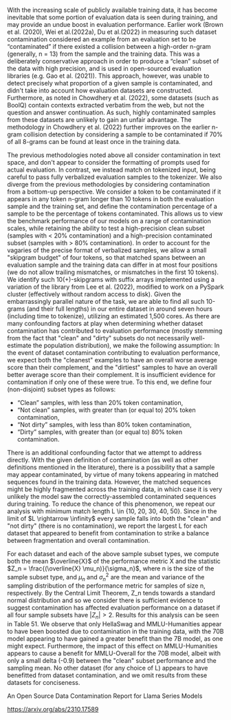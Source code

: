 With the increasing scale of publicly available training data, it has become inevitable that some portion of evaluation data is seen during training, and may provide an undue boost in evaluation performance.
Earlier work (Brown et al. (2020), Wei et al.(2022a), Du et al.(2022) in measuring such dataset contamination considered an example from an evaluation set to be “contaminated” if there existed a collision between a high-order n-gram (generally, n = 13) from the sample and the training data.
This was a deliberately conservative approach in order to produce a “clean” subset of the data with high precision, and is used in open-sourced evaluation libraries (e.g. Gao et al. (2021)).
This approach, however, was unable to detect precisely what proportion of a given sample is contaminated, and didn't take into account how evaluation datasets are constructed.
Furthermore, as noted in Chowdhery et al. (2022), some datasets (such as BoolQ) contain contexts extracted verbatim from the web, but not the question and answer continuation.
As such, highly contaminated samples from these datasets are unlikely to gain an unfair advantage.
The methodology in Chowdhery et al. (2022) further improves on the earlier n-gram collision detection by considering a sample to be contaminated if 70% of all 8-grams can be found at least once in the training data.

The previous methodologies noted above all consider contamination in text space, and don't appear to consider the formatting of prompts used for actual evaluation.
In contrast, we instead match on tokenized input, being careful to pass fully verbalized evaluation samples to the tokenizer.
We also diverge from the previous methodologies by considering contamination from a bottom-up perspective.
We consider a token to be contaminated if it appears in any token n-gram longer than 10 tokens in both the evaluation sample and the training set, and define the contamination percentage of a sample to be the percentage of tokens contaminated.
This allows us to view the benchmark performance of our models on a range of contamination scales, while retaining the ability to test a high-precision clean subset (samples with < 20% contamination) and a high-precision contaminated subset (samples with > 80% contamination).
In order to account for the vagaries of the precise format of verbalized samples, we allow a small "skipgram budget" of four tokens, so that matched spans between an evaluation sample and the training data can differ in at most four positions (we do not allow trailing mismatches, or mismatches in the first 10 tokens).
We identify such 10(+)-skipgrams with suffix arrays implemented using a variation of the library from Lee et al. (2022), modified to work on a PySpark cluster (effectively without random access to disk).
Given the embarrassingly parallel nature of the task, we are able to find all such 10-grams (and their full lengths) in our entire dataset in around seven hours (including time to tokenize), utilizing an estimated 1,500 cores.
As there are many confounding factors at play when determining whether dataset contamination has contributed to evaluation performance (mostly stemming from the fact that "clean" and "dirty" subsets do not necessarily well-estimate the population distribution), we make the following assumption: In the event of dataset contamination contributing to evaluation performance, we expect both the "cleanest" examples to have an overall worse average score than their complement, and the "dirtiest" samples to have an overall better average score than their complement.
It is insufficient evidence for contamination if only one of these were true.
To this end, we define four (non-disjoint) subset types as follows: 

- “Clean” samples, with less than 20% token contamination,
- “Not clean” samples, with greater than (or equal to) 20% token contamination,
- “Not dirty” samples, with less than 80% token contamination,
- “Dirty” samples, with greater than (or equal to) 80% token contamination.


There is an additional confounding factor that we attempt to address directly.
With the given definition of contamination (as well as other definitions mentioned in the literature), there is a possibility that a sample may appear contaminated, by virtue of many tokens appearing in matched sequences found in the training data.
However, the matched sequences might be highly fragmented across the training data, in which case it is very unlikely the model saw the correctly-assembled contaminated sequences during training.
To reduce the chance of this phenomenon, we repeat our analysis with minimum match length L \in {10, 20, 30, 40, 50}.
Since in the limit of $L \rightarrow \infinity$ every sample falls into both the "clean" and "not dirty" (there is no contamination), we report the largest L for each dataset that appeared to benefit from contamination to strike a balance between fragmentation and overall contamination.


For each dataset and each of the above sample subset types, we compute both the mean $\overline{X}$ of the performance metric X and the statistic $Z_n = \frac{(\overline{X} \mu_n)}{\sigma_n}$, where n is the size of the sample subset type, and $\mu_n$ and $\sigma^2_n$ are the mean and variance of the sampling distribution of the performance metric for samples of size n, respectively.
By the Central Limit Theorem, Z_n tends towards a standard normal distribution and so we consider there is sufficient evidence to suggest contamination has affected evaluation performance on a dataset if all four sample subsets have $|Z_n| > 2$.
Results for this analysis can be seen in Table 51.
We observe that only HellaSwag and MMLU-Humanities appear to have been boosted due to contamination in the training data, with the 70B model appearing to have gained a greater benefit than the 7B model, as one might expect.
Furthermore, the impact of this effect on MMLU-Humanities appears to cause a benefit for MMLU-Overall for the 70B model, albeit with only a small delta (-0.9) between the "clean" subset performance and the sampling mean.
No other dataset (for any choice of L) appears to have benefitted from dataset contamination, and we omit results from these datasets for conciseness.

An Open Source Data Contamination Report for Llama Series Models

https://arxiv.org/abs/2310.17589